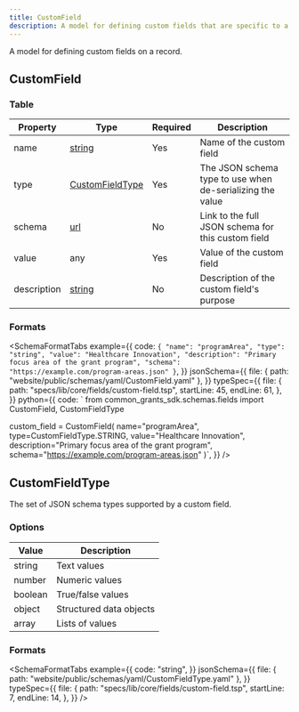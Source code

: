```yaml
---
title: CustomField
description: A model for defining custom fields that are specific to a given implementation
---
```



A model for defining custom fields on a record.

## CustomField

### Table

| Property    | Type                                    | Required | Description                                               |
| ----------- | --------------------------------------- | -------- | --------------------------------------------------------- |
| name        | [string](/protocol/types/string#string) | Yes      | Name of the custom field                                  |
| type        | [CustomFieldType](#customfieldtype)     | Yes      | The JSON schema type to use when de-serializing the value |
| schema      | [url](/protocol/types/string#url)       | No       | Link to the full JSON schema for this custom field        |
| value       | any                                     | Yes      | Value of the custom field                                 |
| description | [string](/protocol/types/string#string) | No       | Description of the custom field's purpose                 |

### Formats

<SchemaFormatTabs
  example={{
    code: `
  {
    "name": "programArea",
    "type": "string",
    "value": "Healthcare Innovation",
    "description": "Primary focus area of the grant program",
    "schema": "https://example.com/program-areas.json"
  }
  `,
  }}
  jsonSchema={{
    file: { path: "website/public/schemas/yaml/CustomField.yaml" },
  }}
  typeSpec={{
    file: {
      path: "specs/lib/core/fields/custom-field.tsp",
      startLine: 45,
      endLine: 61,
    },
  }}
  python={{
    code: `
  from common_grants_sdk.schemas.fields import CustomField, CustomFieldType

  custom_field = CustomField(
      name="programArea",
      type=CustomFieldType.STRING,
      value="Healthcare Innovation",
      description="Primary focus area of the grant program",
      schema="https://example.com/program-areas.json"
  )`,
  }}
/>

## CustomFieldType

The set of JSON schema types supported by a custom field.

### Options

| Value   | Description             |
| ------- | ----------------------- |
| string  | Text values             |
| number  | Numeric values          |
| boolean | True/false values       |
| object  | Structured data objects |
| array   | Lists of values         |

### Formats

<SchemaFormatTabs
  example={{
    code: "string",
  }}
  jsonSchema={{
    file: { path: "website/public/schemas/yaml/CustomFieldType.yaml" },
  }}
  typeSpec={{
    file: {
      path: "specs/lib/core/fields/custom-field.tsp",
      startLine: 7,
      endLine: 14,
    },
  }}
/>
